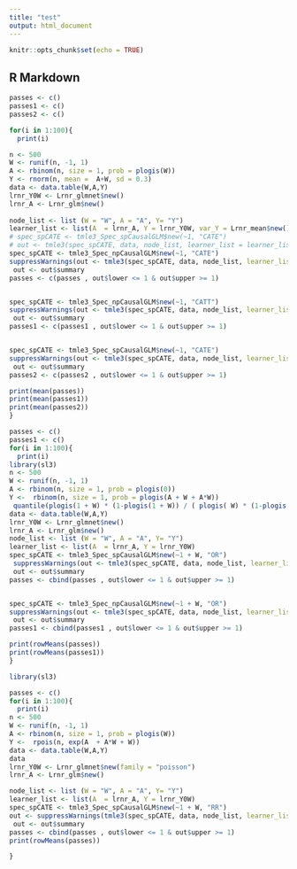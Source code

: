 ```yaml
---
title: "test"
output: html_document
---
```


```r
knitr::opts_chunk$set(echo = TRUE)
```

## R Markdown


```r
passes <- c()
passes1 <- c()
passes2 <- c()

for(i in 1:100){
  print(i)

n <- 500
W <- runif(n, -1, 1)
A <- rbinom(n, size = 1, prob = plogis(W))
Y <- rnorm(n, mean =  A+W, sd = 0.3)
data <- data.table(W,A,Y)
lrnr_Y0W <- Lrnr_glmnet$new()
lrnr_A <- Lrnr_glm$new()
 
node_list <- list (W = "W", A = "A", Y= "Y")
learner_list <- list(A  = lrnr_A, Y = lrnr_Y0W, var_Y = Lrnr_mean$new())
# spec_spCATE <- tmle3_Spec_spCausalGLM$new(~1, "CATE")
# out <- tmle3(spec_spCATE, data, node_list, learner_list = learner_list) 
spec_spCATE <- tmle3_Spec_npCausalGLM$new(~1, "CATE")
suppressWarnings(out <- tmle3(spec_spCATE, data, node_list, learner_list = learner_list) )
 out <- out$summary
passes <- c(passes , out$lower <= 1 & out$upper >= 1)


spec_spCATE <- tmle3_Spec_npCausalGLM$new(~1, "CATT")
suppressWarnings(out <- tmle3(spec_spCATE, data, node_list, learner_list = learner_list) )
 out <- out$summary
passes1 <- c(passes1 , out$lower <= 1 & out$upper >= 1)


spec_spCATE <- tmle3_Spec_spCausalGLM$new(~1, "CATE")
suppressWarnings(out <- tmle3(spec_spCATE, data, node_list, learner_list = learner_list) )
 out <- out$summary
passes2 <- c(passes2 , out$lower <= 1 & out$upper >= 1)

print(mean(passes))
print(mean(passes1))
print(mean(passes2))
}
```

 
 

```r

passes <- c()
passes1 <- c()
for(i in 1:100){
  print(i)
library(sl3)
n <- 500
W <- runif(n, -1, 1)
A <- rbinom(n, size = 1, prob = plogis(0))
Y <-  rbinom(n, size = 1, prob = plogis(A + W + A*W))
 quantile(plogis(1 + W) * (1-plogis(1 + W)) / ( plogis( W) * (1-plogis( W))))
data <- data.table(W,A,Y)
lrnr_Y0W <- Lrnr_glmnet$new()
lrnr_A <- Lrnr_glm$new()
node_list <- list (W = "W", A = "A", Y= "Y")
learner_list <- list(A  = lrnr_A, Y = lrnr_Y0W)
spec_spCATE <- tmle3_Spec_spCausalGLM$new(~1 + W, "OR")
 suppressWarnings(out <- tmle3(spec_spCATE, data, node_list, learner_list = learner_list))
 out <- out$summary
passes <- cbind(passes , out$lower <= 1 & out$upper >= 1)


spec_spCATE <- tmle3_Spec_npCausalGLM$new(~1 + W, "OR")
suppressWarnings(out <- tmle3(spec_spCATE, data, node_list, learner_list = learner_list) )
 out <- out$summary
passes1 <- cbind(passes1 , out$lower <= 1 & out$upper >= 1)

print(rowMeans(passes))
print(rowMeans(passes1))
}
```


```r
library(sl3)

passes <- c()
for(i in 1:100){
  print(i)
n <- 500
W <- runif(n, -1, 1)
A <- rbinom(n, size = 1, prob = plogis(W))
Y <-  rpois(n, exp(A  + A*W + W))
data <- data.table(W,A,Y)
data
lrnr_Y0W <- Lrnr_glmnet$new(family = "poisson")
lrnr_A <- Lrnr_glm$new()

node_list <- list (W = "W", A = "A", Y= "Y")
learner_list <- list(A  = lrnr_A, Y = lrnr_Y0W)
spec_spCATE <- tmle3_Spec_spCausalGLM$new(~1 + W, "RR")
out <- suppressWarnings(tmle3(spec_spCATE, data, node_list, learner_list = learner_list) )
 out <- out$summary
passes <- cbind(passes , out$lower <= 1 & out$upper >= 1)
print(rowMeans(passes))

}
```

